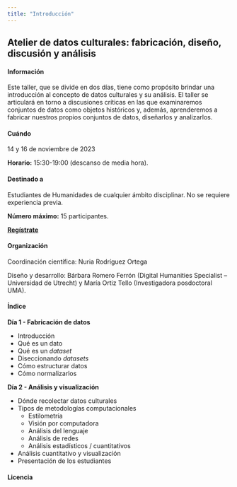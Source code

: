 ```yaml
---
title: "Introducción" 
---
```


## Atelier de datos culturales: fabricación, diseño, discusión y análisis


#### Información
Este taller, que se divide en dos días, tiene como propósito brindar una introducción al concepto de datos culturales y su análisis. El taller se articulará en torno a discusiones críticas en las que examinaremos conjuntos de datos como objetos históricos y, además, aprenderemos a fabricar nuestros propios conjuntos de datos, diseñarlos y analizarlos.  

#### Cuándo
14 y 16 de noviembre de 2023

**Horario:** 15:30-19:00 (descanso de media hora). 

#### Destinado a
Estudiantes de Humanidades de cualquier ámbito disciplinar. No se requiere experiencia previa. 

**Número máximo:** 15 participantes. 

**[Regístrate](https://forms.gle/Q9LW9DAptryJZLHT6)**

#### Organización
Coordinación científica: Nuria Rodríguez Ortega

Diseño y desarrollo: Bárbara Romero Ferrón (Digital Humanities Specialist – Universidad de Utrecht) y María Ortiz Tello (Investigadora posdoctoral UMA). 

#### Índice


**Día 1 - Fabricación de datos**

* Introducción
* Qué es un dato
* Qué es un *dataset*
* Diseccionando *datasets*
* Cómo estructurar datos
* Cómo normalizarlos

**Día 2 - Análisis y visualización**

* Dónde recolectar datos culturales
* Tipos de metodologías computacionales
  + Estilometría
  + Visión por computadora
  + Análisis del lenguaje
  + Análisis de redes
  + Análisis estadísticos / cuantitativos
* Análisis cuantitativo y visualización
* Presentación de los estudiantes

#### Licencia

